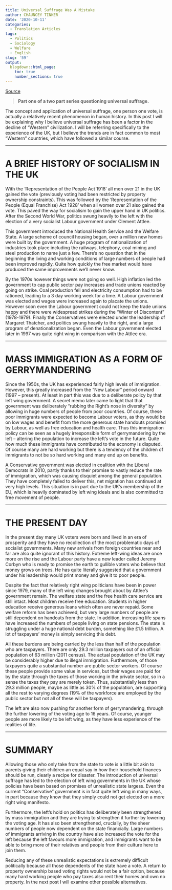 ```yaml
---
title: Universal Suffrage Was A Mistake
author: CHAUNCEY TINKER
date: '2020-10-11'
categories:
  - Translation Articles
tags:
  - Politics
  - Sociology
  - Welfare
  - English
slug: '59'
output:
  blogdown::html_page:
    toc: true
    number_sections: true
---
```


[Source](https://chaunceytinker.wordpress.com/2016/04/14/universal-suffrage-was-a-mistake/)

>**Part one of a two part series questioning universal suffrage.**

The concept and application of universal suffrage, one person one vote, is actually a relatively recent phenomenon in human history. In this post I will be explaining why I believe universal suffrage has been a factor in the decline of “Western” civilization. I will be referring specifically to the experience of the UK, but I believe the trends are in fact common to most “Western” countries, which have followed a similar course.

---

# A BRIEF HISTORY OF SOCIALISM IN THE UK

With the ‘Representation of the People Act 1918’ all men over 21 in the UK gained the vote (previously voting had been restricted by property ownership constraints). This was followed by the ‘Representation of the People (Equal Franchise) Act 1928’ when all women over 21 also gained the vote. This paved the way for socialism to gain the upper hand in UK politics. After the Second World War, politics swung heavily to the left with the election of a very socialist Labour government under Clement Attlee.

This government introduced the National Health Service and the Welfare State. A large scheme of council housing began, over a million new homes were built by the government. A huge program of nationalization of industries took place including the railways, telephony, coal mining and steel production to name just a few. There’s no question that in the beginning the living and working conditions of large numbers of people had been improved rapidly. Quite how quickly the free market would have produced the same improvements we’ll never know.

By the 1970s however things were not going so well. High inflation led the government to cap public sector pay increases and trade unions reacted by going on strike. Coal production fell and electricity consumption had to be rationed, leading to a 3 day working week for a time. A Labour government was elected and wages were increased again to placate the unions. However soon even the Labour government could not keep the trade unions happy and there were widespread strikes during the “Winter of Discontent” (1978-1979). Finally the Conservatives were elected under the leadership of Margaret Thatcher, and politics swung heavily to the right, and a large program of denationalization began. Even the Labour government elected later in 1997 was quite right wing in comparison with the Attlee era.

---

# MASS IMMIGRATION AS A FORM OF GERRYMANDERING

Since the 1950s, the UK has experienced fairly high levels of immigration. However, this greatly increased from the “New Labour” period onward (1997 – present). At least in part this was due to a deliberate policy by that left wing government. A secret memo later came to light that that government was deliberately “rubbing the Right’s nose in diversity” by allowing in huge numbers of people from poor countries. Of course, these poor immigrants were expected to become Labour voters, as they would be on low wages and benefit from the more generous state handouts promised by Labour, as well as free education and health care. Thus this immigration policy can be seen as a hugely irresponsible form of gerrymandering by the left – altering the population to increase the left’s vote in the future. Quite how much these immigrants have contributed to the economy is disputed. Of course many are hard working but there is a tendency of the children of immigrants to not be so hard working and many end up on benefits.

A Conservative government was elected in coalition with the Liberal Democrats in 2010, partly thanks to their promise to vastly reduce the rate of immigration, which was causing disquiet among the general population. They have completely failed to deliver this, net migration has continued at very high levels. This situation is in part due to the UK’s membership of the EU, which is heavily dominated by left wing ideals and is also committed to free movement of people.

---

# THE PRESENT DAY

In the present day many UK voters were born and lived in an era of prosperity and they have no recollection of the most problematic days of socialist governments. Many new arrivals from foreign countries near and far are also quite ignorant of this history. Extreme left-wing ideas are once more on the rise and the Labour party have a new leader called Jeremy Corbyn who is ready to promise the earth to gullible voters who believe that money grows on trees. He has quite literally suggested that a government under his leadership would print money and give it to poor people.

Despite the fact that relatively right wing politicians have been in power since 1979, many of the left wing changes brought about by Attlee’s government remain. The welfare state and the free health care service are still intact.  Most children receive free education.  Students in higher education receive generous loans which often are never repaid. Some welfare reform has been achieved, but very large numbers of people are still dependent on handouts from the state. In addition, increasing life spans have increased the numbers of people living on state pensions. The state is struggling under a huge national debt burden, something like £1.5 trillion. A lot of taxpayers’ money is simply servicing this debt.

All these burdens are being carried by the less than half of the population who are taxpayers. There are only 29.3 million taxpayers out of an official population of 63 million (2011 census). The actual population of the UK may be considerably higher due to illegal immigration. Furthermore, of those taxpayers quite a substantial number are public sector workers. Of course these people provide some value in services, but their wages are paid for by the state through the taxes of those working in the private sector, so in a sense the taxes they pay are merely token. Thus, substantially less than 29.3 million people, maybe as little as 30% of the population, are supporting all the rest to varying degrees (19% of the workforce are employed by the public sector but not all of these will be taxpayers).

The left are also now pushing for another form of gerrymandering, through the further lowering of the voting age to 16 years. Of course, younger people are more likely to be left wing, as they have less experience of the realities of life.

---

# SUMMARY

Allowing those who only take from the state to vote is a little bit akin to parents giving their children an equal say in how their household finances should be run, clearly a recipe for disaster.  The introduction of universal suffrage has led to the election of left wing governments in the UK whose policies have been based on promises of unrealistic state largess. Even the current “Conservative” government is in fact quite left wing in many ways, in part because they know that they simply could not get elected on a more right wing manifesto.

Furthermore, the left’s hold on politics has deliberately been strengthened by mass immigration and they are trying to strengthen it further by lowering the voting age. It has also been strengthened, crucially, by the sheer numbers of people now dependent on the state financially. Large numbers of immigrants arriving in the country have also increased the vote for the left because the left favours more immigration, and immigrants want to be able to bring more of their relatives and people from their culture here to join them.

Reducing any of these unrealistic expectations is extremely difficult politically because all those dependents of the state have a vote. A return to property ownership based voting rights would not be a fair option, because many hard working people who pay taxes also rent their homes and own no property. In the next post I will examine other possible alternatives.



